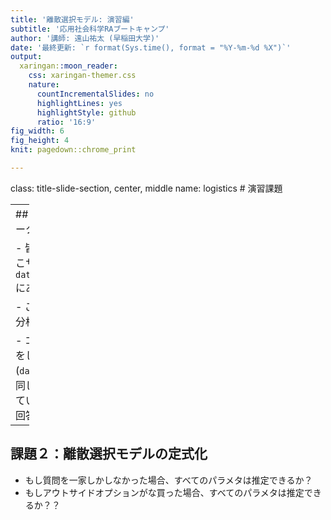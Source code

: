 ```yaml
---
title: '離散選択モデル: 演習編'
subtitle: '応用社会科学RAブートキャンプ'
author: '講師: 遠山祐太 (早稲田大学)'
date: '最終更新: `r format(Sys.time(), format = "%Y-%m-%d %X")`'
output:
  xaringan::moon_reader:
    css: xaringan-themer.css
    nature:
      countIncrementalSlides: no
      highlightLines: yes
      highlightStyle: github
      ratio: '16:9'
fig_width: 6
fig_height: 4
knit: pagedown::chrome_print

---
```

class: title-slide-section, center, middle
name: logistics
# 演習課題


---
## 課題１：RA ブートキャンプのサーベイデータ


- 皆さんに回答してもらったきのこ・たけのこサーベイの結果が`data/KTSurvey_RABootcamp2024_cleaned.csv` にあります。


- このデータを用いて、講義パートで行った分析(`mlogit`での推定)を再現してください。


- コメント：データは最低限のクリーニングをしたもの。    
  - 変数名は講義パートのデータ(`data/KTSurvey_Spring2023_cleaned.csv`)と同じ
  - 変数の中身は、講義パートとは異なっている。
  - データ共有についての不同意者の回答を落としている。

---
## 課題２：離散選択モデルの定式化


- もし質問を一家しかしなかった場合、すべてのパラメタは推定できるか？
- もしアウトサイドオプションがな買った場合、すべてのパラメタは推定できるか？？


